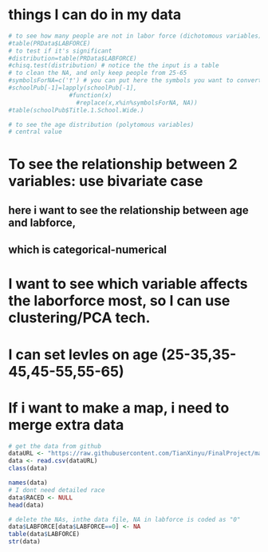 # things I can do in my data

```r
# to see how many people are not in labor force (dichotomous variables)
#table(PRData$LABFORCE)
# to test if it's significant
#distribution=table(PRData$LABFORCE)
#chisq.test(distribution) # notice the the input is a table
# to clean the NA, and only keep people from 25-65
#symbolsForNA=c('†') # you can put here the symbols you want to convert to NA
#schoolPub[-1]=lapply(schoolPub[-1],
                 #function(x) 
                   #replace(x,x%in%symbolsForNA, NA))
#table(schoolPub$Title.1.School.Wide.)
```

```r
# to see the age distribution (polytomous variables)
# central value
```

# To see the relationship between 2 variables: use bivariate case
## here i want to see the relationship between age and labforce, 
## which is categorical-numerical

# I want to see which variable affects the laborforce most, so I can use clustering/PCA tech.
# I can set levles on age (25-35,35-45,45-55,55-65)
# If i want to make a map, i need to merge extra data


```r
# get the data from github
dataURL <- "https://raw.githubusercontent.com/TianXinyu/FinalProject/master/usa_00001.csv"
data <- read.csv(dataURL)
class(data)
```

```r
names(data)
# I dont need detailed race
data$RACED <- NULL
head(data)
```

```r
# delete the NAs, inthe data file, NA in labforce is coded as "0"
data$LABFORCE[data$LABFORCE==0] <- NA
table(data$LABFORCE)
str(data)
```




























